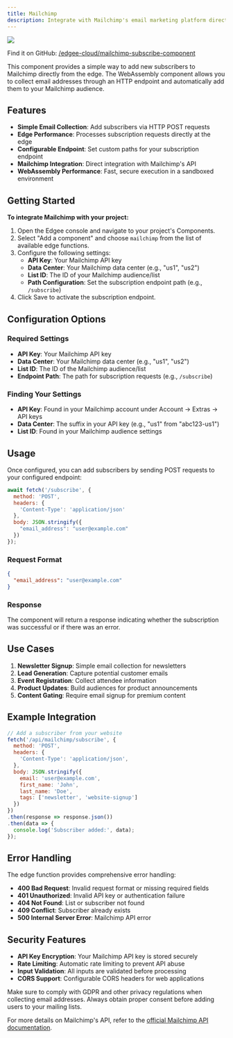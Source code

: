 ```yaml
---
title: Mailchimp
description: Integrate with Mailchimp's email marketing platform directly from the edge, **powered by edge functions**.
---
```


<img src="/images/banners/mailchimp.png" className="rounded-lg" noZoom />


<EdgeeSdk />

Find it on GitHub: [<Icon icon="github" iconType="solid" /> /edgee-cloud/mailchimp-subscribe-component](https://github.com/edgee-cloud/mailchimp-subscribe-component)

This component provides a simple way to add new subscribers to Mailchimp directly from the edge. The WebAssembly component allows you to collect email addresses through an HTTP endpoint and automatically add them to your Mailchimp audience.

## Features

- **Simple Email Collection**: Add subscribers via HTTP POST requests
- **Edge Performance**: Processes subscription requests directly at the edge
- **Configurable Endpoint**: Set custom paths for your subscription endpoint
- **Mailchimp Integration**: Direct integration with Mailchimp's API
- **WebAssembly Performance**: Fast, secure execution in a sandboxed environment

## Getting Started

**To integrate Mailchimp with your project:**

1. Open the Edgee console and navigate to your project's Components.
2. Select "Add a component" and choose `mailchimp` from the list of available edge functions.
3. Configure the following settings:
   - **API Key**: Your Mailchimp API key
   - **Data Center**: Your Mailchimp data center (e.g., "us1", "us2")
   - **List ID**: The ID of your Mailchimp audience/list
   - **Path Configuration**: Set the subscription endpoint path (e.g., `/subscribe`)
4. Click Save to activate the subscription endpoint.

## Configuration Options

### Required Settings
- **API Key**: Your Mailchimp API key
- **Data Center**: Your Mailchimp data center (e.g., "us1", "us2")
- **List ID**: The ID of the Mailchimp audience/list
- **Endpoint Path**: The path for subscription requests (e.g., `/subscribe`)

### Finding Your Settings
- **API Key**: Found in your Mailchimp account under Account → Extras → API keys
- **Data Center**: The suffix in your API key (e.g., "us1" from "abc123-us1")
- **List ID**: Found in your Mailchimp audience settings

## Usage

Once configured, you can add subscribers by sending POST requests to your configured endpoint:

```javascript
await fetch('/subscribe', {
  method: 'POST',
  headers: {
    'Content-Type': 'application/json'
  },
  body: JSON.stringify({
    "email_address": "user@example.com"
  })
});
```

### Request Format
```json
{
  "email_address": "user@example.com"
}
```

### Response
The component will return a response indicating whether the subscription was successful or if there was an error.


## Use Cases

1. **Newsletter Signup**: Simple email collection for newsletters
2. **Lead Generation**: Capture potential customer emails
3. **Event Registration**: Collect attendee information
4. **Product Updates**: Build audiences for product announcements
5. **Content Gating**: Require email signup for premium content

## Example Integration

```javascript
// Add a subscriber from your website
fetch('/api/mailchimp/subscribe', {
  method: 'POST',
  headers: {
    'Content-Type': 'application/json',
  },
  body: JSON.stringify({
    email: 'user@example.com',
    first_name: 'John',
    last_name: 'Doe',
    tags: ['newsletter', 'website-signup']
  })
})
.then(response => response.json())
.then(data => {
  console.log('Subscriber added:', data);
});
```

## Error Handling

The edge function provides comprehensive error handling:

- **400 Bad Request**: Invalid request format or missing required fields
- **401 Unauthorized**: Invalid API key or authentication failure
- **404 Not Found**: List or subscriber not found
- **409 Conflict**: Subscriber already exists
- **500 Internal Server Error**: Mailchimp API error

## Security Features

- **API Key Encryption**: Your Mailchimp API key is stored securely
- **Rate Limiting**: Automatic rate limiting to prevent API abuse
- **Input Validation**: All inputs are validated before processing
- **CORS Support**: Configurable CORS headers for web applications

<Note>
  Make sure to comply with GDPR and other privacy regulations when collecting email addresses. 
  Always obtain proper consent before adding users to your mailing lists.
</Note>

For more details on Mailchimp's API, refer to the 
[official Mailchimp API documentation](https://mailchimp.com/developer/marketing/api/).